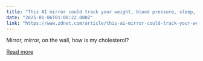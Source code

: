 ```yaml
---
title: "This AI mirror could track your weight, blood pressure, sleep, and more"
date: "2025-01-06T01:00:22.000Z"
link: "https://www.zdnet.com/article/this-ai-mirror-could-track-your-weight-blood-pressure-sleep-and-more/"
---
```


Mirror, mirror, on the wall, how is my cholesterol?

[Read more](https://www.zdnet.com/article/this-ai-mirror-could-track-your-weight-blood-pressure-sleep-and-more/)
